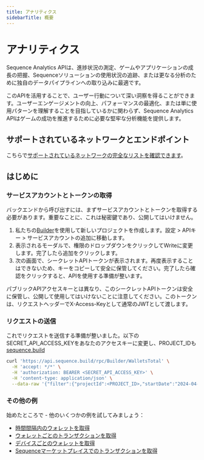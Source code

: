 ```yaml
---
title: アナリティクス
sidebarTitle: 概要
---
```


# アナリティクス

Sequence Analytics APIは、進捗状況の測定、ゲームやアプリケーションの成長の把握、Sequenceソリューションの使用状況の追跡、または更なる分析のために独自のデータパイプラインへの取り込みに最適です。

このAPIを活用することで、ユーザー行動について深い洞察を得ることができます。ユーザーエンゲージメントの向上、パフォーマンスの最適化、または単に使用パターンを理解することを目指しているかに関わらず、Sequence Analytics APIはゲームの成功を推進するために必要な堅牢な分析機能を提供します。

## サポートされているネットワークとエンドポイント

こちらで[サポートされているネットワークの完全なリストを確認できます](https://status.sequence.info)。

## はじめに

### サービスアカウントとトークンの取得

バックエンドから呼び出すには、まずサービスアカウントとトークンを取得する必要があります。重要なことに、これは秘密鍵であり、公開してはいけません。

1. 私たちの[Builder](https://sequence.build)を使用して新しいプロジェクトを作成します。設定 > APIキー > サービスアカウントの追加に移動します。
2. 表示されるモーダルで、権限のドロップダウンをクリックしてWriteに変更します。完了したら追加をクリックします。
3. 次の画面で、シークレットAPIトークンが表示されます。再度表示することはできないため、キーをコピーして安全に保管してください。完了したら確認をクリックすると、APIを使用する準備が整います。

パブリックAPIアクセスキーとは異なり、このシークレットAPIトークンは安全に保管し、公開して使用してはいけないことに注意してください。このトークンは、リクエストヘッダーでX-Access-Keyとして通常のJWTとして渡します。

### リクエストの送信

これでリクエストを送信する準備が整いました。以下のSECRET\_API\_ACCESS\_KEYをあなたのアクセスキーに変更し、PROJECT\_IDも[sequence.build](https://sequence.build)

```sh cURL
curl 'https://api.sequence.build/rpc/Builder/WalletsTotal' \
  -H 'accept: */*' \
  -H 'authorization: BEARER <SECRET_API_ACCESS_KEY>' \
  -H 'content-type: application/json' \
  --data-raw '{"filter":{"projectId":<PROJECT_ID>,"startDate":"2024-04-23","endDate":"2024-05-23"}}'
```

### その他の例

始めたところで - 他のいくつかの例を試してみましょう：

* [時間間隔内のウォレットを取得](/api-references/analytics/examples/wallets#fetch-wallets-for-a-time-interval-for-a-project-id)
* [ウォレットごとのトランザクションを取得](/api-references/analytics/examples/wallets#fetch-transactions-by-wallets)
* [デバイスごとのウォレットを取得](/api-references/analytics/examples/wallets#fetch-wallets-by-device)
* [Sequenceマーケットプレイスでのトランザクションを取得](/api-references/analytics/examples/marketplace#fetch-transactions-on-your-marketplace)
